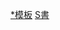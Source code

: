 {{Navbox
|name = 書店大獎
|bodyclass = hlist
|title = [[書店大獎|<span style="color:black;">書店大獎</span>]]
|basestyle=background-color:orange;color:black
|groupstyle = text-align:center
|group1 = 2000年代
|list1 =
*{{Nowrap|04 [[博士熱愛的算式]]（[[小川洋子]]）}}
*{{Nowrap|05 [[夜間遠足]]（[[恩田陸]]）}}
*{{Nowrap|06 [[東京鐵塔：我的母親父親|東京鐵塔：老媽和我，有時還有老爸]]（[[中川雅也|LiLy Franky]]）}}
*{{Nowrap|07 [[轉瞬為風]]（[[佐藤多佳子]]）}}
*{{Nowrap|08 [[Golden Slumbers|Golden Slumbers：宅配男與披頭四搖籃曲]]（[[伊坂幸太郎]]）}}
*{{Nowrap|09 [[告白 (小說)|告白]]（[[湊佳苗]]）}}

|group2 = 2010年代
|list2 = 
*{{Nowrap|10 [[天地明察]]（[[冲方丁]]）}}
*{{Nowrap|11 [[推理要在晚餐後]]（[[東川篤哉]]）}}
*{{Nowrap|12 [[啟航吧！編舟計畫]]（[[三浦紫苑]]）}}
*{{Nowrap|13 [[被稱作海盜的男人]]（[[百田尚樹]]）}}
*{{Nowrap|14 [[村上海盜的女兒]]（[[和田龍]]）}}
*{{Nowrap|15 [[鹿王 (小說)|鹿王]]（[[上橋菜穗子]]）}}
*{{Nowrap|16 [[羊與鋼之森]]（[[宮下奈都]]）}}
*{{Nowrap|17 [[蜜蜂與遠雷]]（[[恩田陸]]）}}
*{{Nowrap|18 [[鏡之孤城]]（[[辻村深月]]）}}
*{{Nowrap|19 [[接棒家族]]（[[瀨尾麻衣子]]）}}

|group3 = 2020年代
|list3 = 
*{{Nowrap|20 [[流浪的月]]（[[凪良汐]]）}}
*{{Nowrap|21 [[52赫茲的鯨魚們]]（[[町田園子]]）}}
}}<noinclude>
[[Category:書店大獎|*模板]]
[[Category:日本文學獎|S書]]
</noinclude>